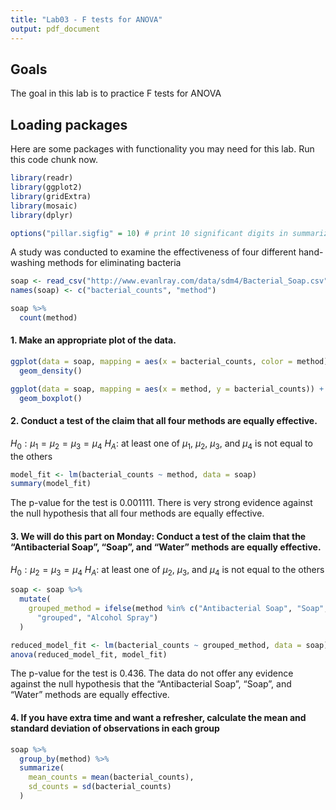 ```yaml
---
title: "Lab03 - F tests for ANOVA"
output: pdf_document
---
```


## Goals

The goal in this lab is to practice F tests for ANOVA

## Loading packages

Here are some packages with functionality you may need for this lab.  Run this code chunk now.

```r
library(readr)
library(ggplot2)
library(gridExtra)
library(mosaic)
library(dplyr)

options("pillar.sigfig" = 10) # print 10 significant digits in summarize output
```

A study was conducted to examine the effectiveness of four different hand-washing methods for eliminating bacteria

```r
soap <- read_csv("http://www.evanlray.com/data/sdm4/Bacterial_Soap.csv")
names(soap) <- c("bacterial_counts", "method")

soap %>%
  count(method)
```

#### 1. Make an appropriate plot of the data.

```r
ggplot(data = soap, mapping = aes(x = bacterial_counts, color = method)) +
  geom_density()

ggplot(data = soap, mapping = aes(x = method, y = bacterial_counts)) +
  geom_boxplot()
```

#### 2. Conduct a test of the claim that all four methods are equally effective.

$H_0: \mu_1 = \mu_2 = \mu_3 = \mu_4$
$H_A:$ at least one of $\mu_1$, $\mu_2$, $\mu_3$, and $\mu_4$ is not equal to the others

```r
model_fit <- lm(bacterial_counts ~ method, data = soap)
summary(model_fit)
```

The p-value for the test is 0.001111.  There is very strong evidence against the null hypothesis that all four methods are equally effective.

#### 3. We will do this part on Monday: Conduct a test of the claim that the "Antibacterial Soap", "Soap", and "Water" methods are equally effective.

$H_0: \mu_2 = \mu_3 = \mu_4$
$H_A:$ at least one of $\mu_2$, $\mu_3$, and $\mu_4$ is not equal to the others

```r
soap <- soap %>%
  mutate(
    grouped_method = ifelse(method %in% c("Antibacterial Soap", "Soap", "Water"),
      "grouped", "Alcohol Spray")
  )

reduced_model_fit <- lm(bacterial_counts ~ grouped_method, data = soap)
anova(reduced_model_fit, model_fit)
```

The p-value for the test is 0.436.  The data do not offer any evidence against the null hypothesis that the "Antibacterial Soap", "Soap", and "Water" methods are equally effective.

#### 4. If you have extra time and want a refresher, calculate the mean and standard deviation of observations in each group

```r
soap %>%
  group_by(method) %>%
  summarize(
    mean_counts = mean(bacterial_counts),
    sd_counts = sd(bacterial_counts)
  )
```
